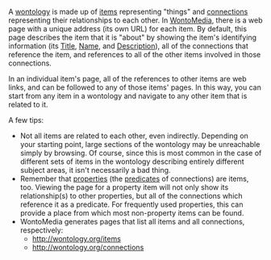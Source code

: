 <!-- Copyright (c)  2010  Glen E. Ivey
     Permission is granted to copy, distribute and/or modify this document
     under the terms of the GNU Free Documentation License, Version 1.3;
     with no Invariant Sections, no Front-Cover Texts, and no Back-Cover Texts.
     A copy of the license is in the file COPYING.DOCUMENTATION
  -->
A [[WmHelp:GlossaryPtoZ#anchor_Wontology|wontology]] is made up of [[WmHelp:GlossaryAtoO#anchor_Item|items]] representing "things" and [[WmHelp:GlossaryAtoO#anchor_Connection|connections]] representing their relationships to each other.  In [[WmHelp:GlossaryPtoZ#anchor_WontoMedia|WontoMedia]], there is a web page with a unique address (its own URL) for each item.  By default, this page describes the item that it is "about" by showing the item's identifying information (its [[WmHelp:GlossaryPtoZ#anchor_Title|Title]], [[WmHelp:GlossaryAtoO#anchor_Name|Name]], and [[WmHelp:GlossaryAtoO#anchor_Description|Description]]), all of the connections that reference the item, and references to all of the other items involved in those connections.

In an individual item's page, all of the references to other items are web links, and can be followed to any of those items' pages.  In this way, you can start from any item in a wontology and navigate to any other item that is related to it.

A few tips:

* Not all items are related to each other, even indirectly.  Depending on your starting point, large sections of the wontology may be unreachable simply by browsing.  Of course, since this is most common in the case of different sets of items in the wontology describing entirely different subject areas, it isn't necessarily a bad thing.
* Remember that [[WmHelp:GlossaryPtoZ#anchor_Property|properties]] (the [[WmHelp:GlossaryPtoZ#anchor_Predicate|predicates]] of connections) are items, too.  Viewing the page for a property item will not only show its relationship(s) to other properties, but all of the connections which reference it as a predicate.  For frequently used properties, this can provide a place from which most non-property items can be found.
* WontoMedia generates pages that list all items and all connections, respectively:
** http://wontology.org/items
** http://wontology.org/connections
